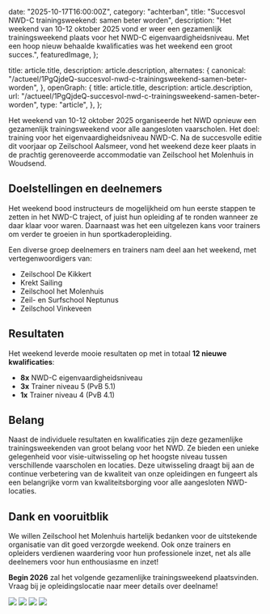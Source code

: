 
  date: "2025-10-17T16:00:00Z",
  category: "achterban",
  title: "Succesvol NWD-C trainingsweekend: samen beter worden",
  description:
    "Het weekend van 10-12 oktober 2025 vond er weer een gezamenlijk trainingsweekend plaats voor het NWD-C eigenvaardigheidsniveau. Met een hoop nieuw behaalde kwalificaties was het weekend een groot succes.",
  featuredImage,
};

  title: article.title,
  description: article.description,
  alternates: {
    canonical:
      "/actueel/1PgQjdeQ-succesvol-nwd-c-trainingsweekend-samen-beter-worden",
  },
  openGraph: {
    title: article.title,
    description: article.description,
    url: "/actueel/1PgQjdeQ-succesvol-nwd-c-trainingsweekend-samen-beter-worden",
    type: "article",
  },
};


Het weekend van 10-12 oktober 2025 organiseerde het NWD opnieuw een gezamenlijk trainingsweekend voor alle aangesloten vaarscholen. Het doel: training voor het eigenvaardigheidsniveau NWD-C. Na de succesvolle editie dit voorjaar op Zeilschool Aalsmeer, vond het weekend deze keer plaats in de prachtig gerenoveerde accommodatie van Zeilschool het Molenhuis in Woudsend.

## Doelstellingen en deelnemers

Het weekend bood instructeurs de mogelijkheid om hun eerste stappen te zetten in het NWD-C traject, of juist hun opleiding af te ronden wanneer ze daar klaar voor waren. Daarnaast was het een uitgelezen kans voor trainers om verder te groeien in hun sportkaderopleiding.

Een diverse groep deelnemers en trainers nam deel aan het weekend, met vertegenwoordigers van:
- Zeilschool De Kikkert
- Krekt Sailing  
- Zeilschool het Molenhuis
- Zeil- en Surfschool Neptunus
- Zeilschool Vinkeveen

## Resultaten

Het weekend leverde mooie resultaten op met in totaal **12 nieuwe kwalificaties**:

- **8x** NWD-C eigenvaardigheidsniveau
- **3x** Trainer niveau 5 (PvB 5.1)
- **1x** Trainer niveau 4 (PvB 4.1)

## Belang

Naast de individuele resultaten en kwalificaties zijn deze gezamenlijke trainingsweekenden van groot belang voor het NWD. Ze bieden een unieke gelegenheid voor visie-uitwisseling op het hoogste niveau tussen verschillende vaarscholen en locaties. Deze uitwisseling draagt bij aan de continue verbetering van de kwaliteit van onze opleidingen en fungeert als een belangrijke vorm van kwaliteitsborging voor alle aangesloten NWD-locaties.

## Dank en vooruitblik

We willen Zeilschool het Molenhuis hartelijk bedanken voor de uitstekende organisatie van dit goed verzorgde weekend. Ook onze trainers en opleiders verdienen waardering voor hun professionele inzet, net als alle deelnemers voor hun enthousiasme en inzet!

**Begin 2026** zal het volgende gezamenlijke trainingsweekend plaatsvinden. Vraag bij je opleidingslocatie naar meer details over deelname!

<Image src={Image4} className="rounded-none" />
<Image src={Image3} className="rounded-none" />
<Image src={Image2} className="rounded-none" />
<Image src={Image1} className="rounded-none" />